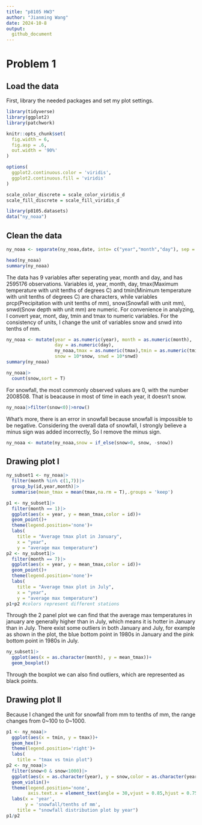 ```yaml
---
title: "p8105 HW3"
author: "Jianming Wang"
date: 2024-10-8
output: 
  github_document
---
```


# Problem 1
## Load the data

First, library the needed packages and set my plot settings.
```r
library(tidyverse)
library(ggplot2)
library(patchwork)
```

```r
knitr::opts_chunk$set(
  fig.width = 6,
  fig.asp = .6,
  out.width = '90%'
)

options(
  ggplot2.continuous.color = 'viridis',
  ggplot2.continuous.fill = 'viridis'
)

scale_color_discrete = scale_color_viridis_d
scale_fill_discrete = scale_fill_viridis_d
```

```r
library(p8105.datasets)
data("ny_noaa")
```

## Clean the data

```r
ny_noaa <- separate(ny_noaa,date, into= c("year","month","day"), sep = '-')
```

```r
head(ny_noaa)
summary(ny_noaa)
```
The data has 9 variables after seperating year, month and day, and has 2595176 observations. Variables id, year, month, day, tmax(Maximum temperature with unit tenths of degrees C) and tmin(Minimum temperature with unit tenths of degrees C) are characters, while variables prcp(Precipitation with unit tenths of mm), snow(Snowfall with unit mm), snwd(Snow depth with unit mm) are numeric.
For convenience in analyzing, I convert year, mont, day, tmin and tmax to numeric variables. For the consistency of units, I change the unit of variables snow and snwd into tenths of mm.

```r
ny_noaa <- mutate(year = as.numeric(year), month = as.numeric(month), 
                  day = as.numeric(day),
                  ny_noaa,tmax = as.numeric(tmax),tmin = as.numeric(tmin),
                  snow = 10*snow, snwd = 10*snwd)
summary(ny_noaa)
```
```r
ny_noaa|>
  count(snow,sort = T)
```

For snowfall, the most commonly observed values are 0, with the number 2008508. That is beacause in most of time in each year, it doesn't snow.

```r
ny_noaa|>filter(snow<0)|>nrow()
```

What's more, there is an error in snowfall because snowfall is impossible to be negative. Considering the overall data of snowfall, I strongly believe a minus sign was added incorrectly, So I remove the minus sign.

```r
ny_noaa <- mutate(ny_noaa,snow = if_else(snow>0, snow, -snow))
```

## Drawing plot I

```r
ny_subset1 <- ny_noaa|>
  filter(month %in% c(1,7))|>
  group_by(id,year,month)|>
  summarise(mean_tmax = mean(tmax,na.rm = T),.groups = 'keep')
```

```r
p1 <- ny_subset1|>
  filter(month == 1)|>
  ggplot(aes(x = year, y = mean_tmax,color = id))+
  geom_point()+
  theme(legend.position='none')+
  labs(
    title = "Average tmax plot in January",
    x = "year",
    y = "average max temperature")
p2 <- ny_subset1|>
  filter(month == 7)|>
  ggplot(aes(x = year, y = mean_tmax,color = id))+
  geom_point()+
  theme(legend.position='none')+
  labs(
    title = "Average tmax plot in July",
    x = "year",
    y = "average max temperature")
p1+p2 #colors represent different stations
```
Through the 2 panel plot we can find that the average max temperatures in january are generally higher than in July, which means it is hotter in January than in July. There exist some outliers in both January and July, for example as shown in the plot, the blue bottom point in 1980s in January and the pink bottom point in 1980s in July.

```r
ny_subset1|>
  ggplot(aes(x = as.character(month), y = mean_tmax))+
  geom_boxplot()
```
Through the boxplot we can also find outliers, which are represented as black points.

## Drawing plot II

Because I changed the unit for snowfall from mm to tenths of mm, the range changes from 0~100 to 0~1000.
```r
p1 <- ny_noaa|>
  ggplot(aes(x = tmin, y = tmax))+
  geom_hex()+
  theme(legend.position='right')+
  labs(
    title = "tmax vs tmin plot")
p2 <- ny_noaa|>
  filter(snow>0 & snow<1000)|>
  ggplot(aes(x = as.character(year), y = snow,color = as.character(year)))+
  geom_violin()+
  theme(legend.position='none',
        axis.text.x = element_text(angle = 30,vjust = 0.85,hjust = 0.75))+
  labs(x = 'year',
       y = 'snowfall/tenths of mm',
    title = "snowfall distribution plot by year")
p1/p2 
```















































